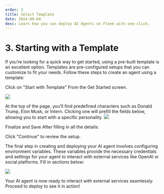 ```yaml
---
order: 3
title: Select Template
date: 2024-09-04
desc: Learn how you can deploy AI Agents on Fleek with one-click.
---
```


# 3. Starting with a Template

If you’re looking for a quick way to get started, using a pre-built template is an excellent option.
Templates are pre-configured setups that you can customize to fit your needs.
Follow these steps to create an agent using a template:

Click on "Start with Template"
From the Get Started screen.

![](../b-future-flow-6.png)

At the top of the page, you’ll find predefined characters such as Donald Trump, Elon Musk, or Intern.
Clicking one will prefill the fields below, allowing you to start with a specific personality.
![](../b-future-flow-7.png)

Finalize and Save
After filling in all the details:

Click "Continue" to review the setup.

The final step in creating and deploying your AI agent involves configuring environment variables.
These variables provide the necessary credentials and settings for your agent to interact with external services like OpenAI or social platforms.
Fill in sections below:

![](../b-future-flow-8.png)

Your AI agent is now ready to interact with external services seamlessly.
Proceed to deploy to see it in action!
